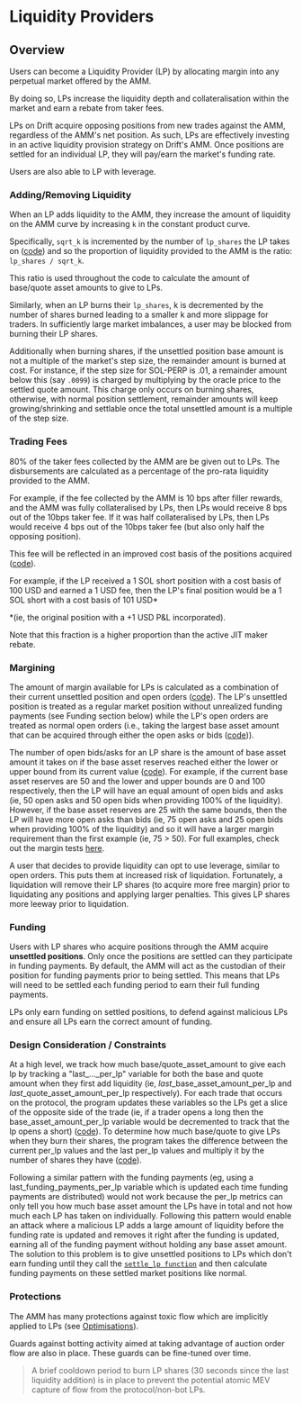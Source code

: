 # Liquidity Providers

## Overview

Users can become a Liquidity Provider (LP) by allocating margin into any perpetual market offered by the AMM.

By doing so, LPs increase the liquidity depth and collateralisation within the market and earn a rebate from taker fees.

LPs on Drift acquire opposing positions from new trades against the AMM, regardless of the AMM's net position. As such, LPs are effectively investing in an active liquidity provision strategy on Drift's AMM. Once positions are settled for an individual LP, they will pay/earn the market's funding rate.

Users are also able to LP with leverage.


### Adding/Removing Liquidity

When an LP adds liquidity to the AMM, they increase the amount of liquidity on the AMM curve by increasing `k` in the constant product curve.

Specifically, `sqrt_k` is incremented by the number of `lp_shares` the LP takes on ([code](https://github.com/drift-labs/protocol-v2/blob/190b042a4eeec8521aa6e9b54c094fbdea6a28d9/programs/clearing_house/src/lib.rs#L926-L933)) and so the proportion of liquidity provided to the AMM is the ratio: `lp_shares / sqrt_k`.

This ratio is used throughout the code to calculate the amount of base/quote asset amounts to give to LPs.

Similarly, when an LP burns their `lp_shares`, k is decremented by the number of shares burned leading to a smaller k and more slippage for traders. In sufficiently large market imbalances, a user may be blocked from burning their LP shares.

Additionally when burning shares, if the unsettled position base amount is not a multiple of the market's step size, the remainder amount is burned at cost. For instance, if the step size for SOL-PERP is .01, a remainder amount below this (say `.0099`) is charged by multiplying by the oracle price to the settled quote amount. This charge only occurs on burning shares, otherwise, with normal position settlement, remainder amounts will keep growing/shrinking and settlable once the total unsettled amount is a multiple of the step size.

### Trading Fees

80% of the taker fees collected by the AMM are be given out to LPs. The disbursements are calculated as a percentage of the pro-rata liquidity provided to the AMM.

For example, if the fee collected by the AMM is 10 bps after filler rewards, and the AMM was fully collateralised by LPs, then LPs would receive 8 bps out of the 10bps taker fee. If it was half collateralised by LPs, then LPs would receive  4 bps out of the 10bps taker fee (but also only half the opposing position).

This fee will be reflected in an improved cost basis of the positions acquired ([code](https://github.com/drift-labs/protocol-v2/blob/190b042a4eeec8521aa6e9b54c094fbdea6a28d9/programs/clearing_house/src/controller/position.rs#L469)).

For example, if the LP received a 1 SOL short position with a cost basis of 100 USD and earned a 1 USD fee, then the LP's final position would be a 1 SOL short with a cost basis of 101 USD* 

*(ie, the original position with a +1 USD P&L incorporated).

Note that this fraction is a higher proportion than the active JIT maker rebate.

### Margining

The amount of margin available for LPs is calculated as a combination of their current unsettled position and open orders ([code](https://github.dev/drift-labs/protocol-v2/blob/190b042a4eeec8521aa6e9b54c094fbdea6a28d9/programs/clearing_house/src/math/margin.rs#L181-L208)). The LP's unsettled position is treated as a regular market position without unrealized funding payments (see Funding section below) while the LP's open orders are treated as normal open orders (i.e., taking the largest base asset amount that can be acquired through either the open asks or bids ([code](https://github.com/drift-labs/protocol-v2/blob/190b042a4eeec8521aa6e9b54c094fbdea6a28d9/programs/clearing_house/src/state/user.rs#L237-L258))).

The number of open bids/asks for an LP share is the amount of base asset amount it takes on if the base asset reserves reached either the lower or upper bound from its current value ([code](https://github.dev/drift-labs/protocol-v2/blob/190b042a4eeec8521aa6e9b54c094fbdea6a28d9/programs/clearing_house/src/math/lp.rs#L120)). For example, if the current base asset reserves are 50 and the lower and upper bounds are 0 and 100 respectively, then the LP will have an equal amount of open bids and asks (ie, 50 open asks and 50 open bids when providing 100% of the liquidity). However, if the base asset reserves are 25 with the same bounds, then the LP will have more open asks than bids (ie, 75 open asks and 25 open bids when providing 100% of the liquidity) and so it will have a larger margin requirement than the first example (ie, 75 > 50). For full examples, check out the margin tests [here](https://github.dev/drift-labs/protocol-v2/blob/190b042a4eeec8521aa6e9b54c094fbdea6a28d9/programs/clearing_house/src/math/margin.rs#L789-L790).

A user that decides to provide liquidity can opt to use leverage, similar to open orders. This puts them at increased risk of liquidation. Fortunately, a liquidation will remove their LP shares (to acquire more free margin) prior to liquidating any positions and applying larger penalties. This gives LP shares more leeway prior to liquidation.

### Funding

Users with LP shares who acquire positions through the AMM acquire **unsettled positions**. Only once the positions are settled can they participate in funding payments. By default, the AMM will act as the custodian of their position for funding payments prior to being settled. This means that LPs will need to be settled each funding period to earn their full funding payments.

LPs only earn funding on settled positions, to defend against malicious LPs and ensure all LPs earn the correct amount of funding.

### Design Consideration / Constraints

At a high level, we track how much base/quote\_asset\_amount to give each lp by tracking a "last\_...\_per\_lp" variable for both the base and quote amount when they first add liquidity (ie, *last*\_base\_asset\_amount\_per\_lp and *last*\_quote\_asset\_amount\_per\_lp respectively). For each trade that occurs on the protocol, the program updates these variables so the LPs get a slice of the opposite side of the trade (ie, if a trader opens a long then the base\_asset\_amount\_per\_lp variable would be decremented to track that the lp opens a short) ([code](https://github.com/drift-labs/protocol-v2/blob/190b042a4eeec8521aa6e9b54c094fbdea6a28d9/programs/clearing_house/src/controller/position.rs#L433-L448)). To determine how much base/quote to give LPs when they burn their shares, the program takes the difference between the current per\_lp values and the last per\_lp values and multiply it by the number of shares they have ([code](https://github.com/drift-labs/protocol-v2/blob/190b042a4eeec8521aa6e9b54c094fbdea6a28d9/programs/clearing_house/src/math/lp.rs#L62-L73)).

Following a similar pattern with the funding payments (eg, using a last\_funding\_payments\_per\_lp variable which is updated each time funding payments are distributed) would not work because the per\_lp metrics can only tell you how much base asset amount the LPs have in total and not how much each LP has taken on individually. Following this pattern would enable an attack where a malicious LP adds a large amount of liquidity before the funding rate is updated and removes it right after the funding is updated, earning all of the funding payment without holding any base asset amount. The solution to this problem is to give unsettled positions to LPs which don't earn funding until they call the [`settle_lp function`](https://github.com/drift-labs/protocol-v2/blob/190b042a4eeec8521aa6e9b54c094fbdea6a28d9/programs/clearing_house/src/lib.rs#L780) and then calculate funding payments on these settled market positions like normal.

### Protections

The AMM has many protections against toxic flow which are implicitly applied to LPs (see [Optimisations](/about-v2/optimizations)).

Guards against botting activity aimed at taking advantage of auction order flow are also in place. These guards can be fine-tuned over time.


> A brief cooldown period to burn LP shares (30 seconds since the last liquidity addition) is in place to prevent the potential atomic MEV capture of flow from the protocol/non-bot LPs.


